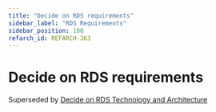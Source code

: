 ```yaml
---
title: "Decide on RDS requirements"
sidebar_label: "RDS Requirements"
sidebar_position: 100
refarch_id: REFARCH-363
---
```


# Decide on RDS requirements
Superseded by [Decide on RDS Technology and Architecture](/layers/data/design-decisions/decide-on-rds-technology-and-architecture)


